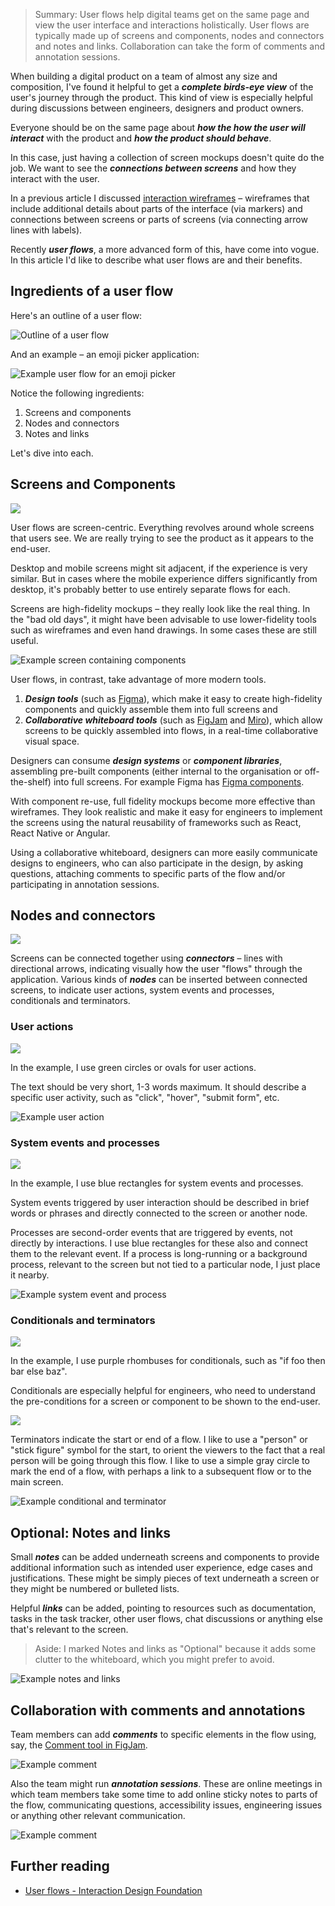 > Summary: User flows help digital teams get on the same page and view the user interface and interactions holistically. User flows are typically made up of screens and components, nodes and connectors and notes and links. Collaboration can take the form of comments and annotation sessions.

When building a digital product on a team of almost any size and composition, I've found it helpful to get a ***complete birds-eye view*** of the user's journey through the product. This kind of view is especially helpful during discussions between engineers, designers and product owners.

Everyone should be on the same page about ***how the how the user will interact*** with the product and ***how the product should behave***.

In this case, just having a collection of screen mockups doesn't quite do the job. We want to see the ***connections between screens*** and how they interact with the user.

In a previous article I discussed [interaction wireframes](/articles/interaction-wireframes) – wireframes that include additional details about parts of the interface (via markers) and connections between screens or parts of screens (via connecting arrow lines with labels).

Recently ***user flows***, a more advanced form of this, have come into vogue. In this article I'd like to describe what user flows are and their benefits.

## Ingredients of a user flow

Here's an outline of a user flow:

![Outline of a user flow](/images/articles/user-flows/outline.png)

And an example – an emoji picker application:

![Example user flow for an emoji picker](/images/articles/user-flows/example.png)

Notice the following ingredients:

1. Screens and components
2. Nodes and connectors
3. Notes and links

Let's dive into each.

## Screens and Components

![](/images/articles/user-flows/screen.png)

User flows are screen-centric. Everything revolves around whole screens that users see. We are really trying to see the product as it appears to the end-user.

Desktop and mobile screens might sit adjacent, if the experience is very similar. But in cases where the mobile experience differs significantly from desktop, it's probably better to use entirely separate flows for each.

Screens are high-fidelity mockups – they really look like the real thing. In the "bad old days", it might have been advisable to use lower-fidelity tools such as wireframes and even hand drawings. In some cases these are still useful.

![Example screen containing components](/images/articles/user-flows/example-screen.png)

User flows, in contrast, take advantage of more modern tools.
1. ***Design tools*** (such as [Figma](http://figma.com)), which make it easy to create high-fidelity components and quickly assemble them into full screens and
2. ***Collaborative whiteboard tools*** (such as [FigJam](https://www.figma.com/figjam/) and [Miro](https://miro.com)), which allow screens to be quickly assembled into flows, in a real-time collaborative visual space.

Designers can consume ***design systems*** or ***component libraries***, assembling pre-built components (either internal to the organisation or off-the-shelf) into full screens. For example Figma has [Figma components](https://help.figma.com/hc/en-us/articles/360038662654-Guide-to-components-in-Figma).

With component re-use, full fidelity mockups become more effective than wireframes. They look realistic and make it easy for engineers to implement the screens using the natural reusability of frameworks such as React, React Native or Angular.

Using a collaborative whiteboard, designers can more easily communicate designs to engineers, who can also participate in the design, by asking questions, attaching comments to specific parts of the flow and/or participating in annotation sessions.

## Nodes and connectors

![](/images/articles/user-flows/nodes-connectors.png)

Screens can be connected together using ***connectors*** – lines with directional arrows, indicating visually how the user "flows" through the application. Various kinds of ***nodes*** can be inserted between connected screens, to indicate user actions, system events and processes, conditionals and terminators.

### User actions

![](/images/articles/user-flows/user-action.png)

In the example, I use green circles or ovals for user actions.

The text should be very short, 1-3 words maximum. It should describe a specific user activity, such as "click", "hover", "submit form", etc.

![Example user action](/images/articles/user-flows/example-user-action.png)

### System events and processes

![](/images/articles/user-flows/system-process-event.png)

In the example, I use blue rectangles for system events and processes.

System events triggered by user interaction should be described in brief words or phrases and directly connected to the screen or another node.

Processes are second-order events that are triggered by events, not directly by interactions. I use blue rectangles for these also and connect them to the relevant event. If a process is long-running or a background process, relevant to the screen but not tied to a particular node, I just place it nearby.

![Example system event and process](/images/articles/user-flows/example-system-event.png)

### Conditionals and terminators

![](/images/articles/user-flows/conditional.png)

In the example, I use purple rhombuses for conditionals, such as "if foo then bar else baz".

Conditionals are especially helpful for engineers, who need to understand the pre-conditions for a screen or component to be shown to the end-user.

![](/images/articles/user-flows/terminators.png)

Terminators indicate the start or end of a flow. I like to use a "person" or "stick figure" symbol for the start, to orient the viewers to the fact that a real person will be going through this flow. I like to use a simple gray circle to mark the end of a flow, with perhaps a link to a subsequent flow or to the main screen.

![Example conditional and terminator](/images/articles/user-flows/example-conditional-terminator.png)

## Optional: Notes and links

Small ***notes*** can be added underneath screens and components to provide additional information such as intended user experience, edge cases and justifications. These might be simply pieces of text underneath a screen or they might be numbered or bulleted lists.

Helpful ***links*** can be added, pointing to resources such as documentation, tasks in the task tracker, other user flows, chat discussions or anything else that's relevant to the screen.

> Aside: I marked Notes and links as "Optional" because it adds some clutter to the whiteboard, which you might prefer to avoid.

![Example notes and links](/images/articles/user-flows/example-notes-links.png)

## Collaboration with comments and annotations

Team members can add ***comments*** to specific elements in the flow using, say, the [Comment tool in FigJam](https://help.figma.com/hc/en-us/articles/1500004290941-Comments-in-FigJam).

![Example comment](/images/articles/user-flows/example-comment.png)

Also the team might run ***annotation sessions***. These are online meetings in which team members take some time to add online sticky notes to parts of the flow, communicating questions, accessibility issues, engineering issues or anything other relevant communication.

![Example comment](/images/articles/user-flows/example-annotation-session.png)

## Further reading

- [User flows - Interaction Design Foundation](https://www.interaction-design.org/literature/topics/user-flows)

